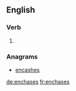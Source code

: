 ==English==

===Verb===
{{head|en}}

# {{en-third-person singular of|enchase}}

===Anagrams===
* [[encashes#English|encashes]]

[[de:enchases]]
[[fr:enchases]]